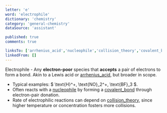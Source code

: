 ```yaml
---
letter: 'e'
word: 'electrophile'
dictionary: 'chemistry'
category: 'general-chemistry'
dataSource: 'assistant'

published: true
comments: true

linksTo: ['arrhenius_acid','nucleophile','collision_theory','covalent_bond']
linkedFrom: []
---
```


<a id="electrophile">Electrophile</a> - Any **electron-poor** species that **accepts** a pair of electrons to form a bond. Akin to a Lewis acid or [arrhenius_acid](#arrhenius_acid), but broader in scope.

- Typical examples: $ \text{H}^+, \text{NO}_2^+, \text{BF}_3 $.
- Often reacts with a [nucleophile](#nucleophile) by forming a [covalent_bond](#covalent_bond) through electron-pair donation.
- Rate of electrophilic reactions can depend on [collision_theory](#collision_theory), since higher temperature or concentration fosters more collisions.

